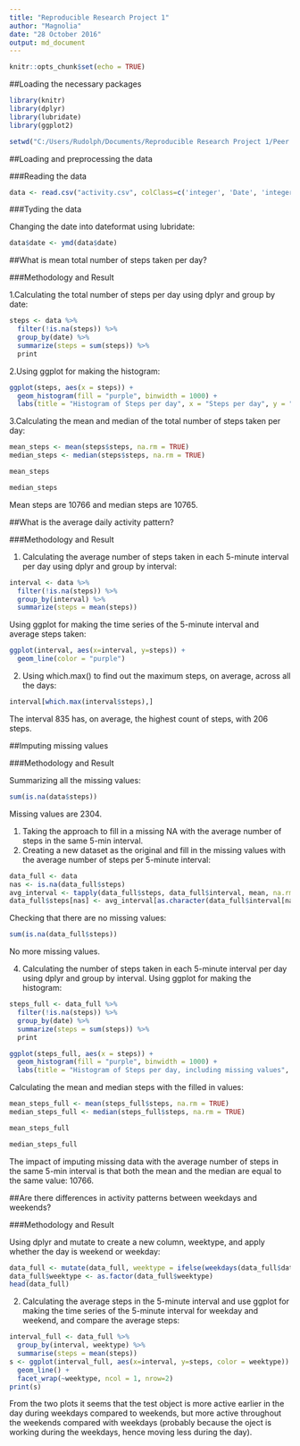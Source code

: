 ```yaml
---
title: "Reproducible Research Project 1"
author: "Magnolia"
date: "28 October 2016"
output: md_document
---
```


```r
knitr::opts_chunk$set(echo = TRUE)
```

##Loading the necessary packages
```r
library(knitr)
library(dplyr)
library(lubridate)
library(ggplot2)
```
```r
setwd("C:/Users/Rudolph/Documents/Reproducible Research Project 1/Peer Assessment1")
```

##Loading and preprocessing the data

###Reading the data

```r
data <- read.csv("activity.csv", colClass=c('integer', 'Date', 'integer'))
```

###Tyding the data

Changing the date into dateformat using lubridate:
```r
data$date <- ymd(data$date)
```

##What is mean total number of steps taken per day?


###Methodology and Result

1.Calculating the total number of steps per day using dplyr and group by date:
```r
steps <- data %>%
  filter(!is.na(steps)) %>%
  group_by(date) %>%
  summarize(steps = sum(steps)) %>%
  print
```

2.Using ggplot for making the histogram:
```r
ggplot(steps, aes(x = steps)) +
  geom_histogram(fill = "purple", binwidth = 1000) +
  labs(title = "Histogram of Steps per day", x = "Steps per day", y = "Frequency")
```

3.Calculating the mean and median of the total number of steps taken per day:
```r
mean_steps <- mean(steps$steps, na.rm = TRUE)
median_steps <- median(steps$steps, na.rm = TRUE)
```
```r
mean_steps
```
```r
median_steps
```

Mean steps are 10766 and median steps are 10765.


##What is the average daily activity pattern?

###Methodology and Result

1. Calculating the average number of steps taken in each 5-minute interval per day using dplyr and group by interval:

```r
interval <- data %>%
  filter(!is.na(steps)) %>%
  group_by(interval) %>%
  summarize(steps = mean(steps))
```

Using ggplot for making the time series of the 5-minute interval and average steps taken:

```r
ggplot(interval, aes(x=interval, y=steps)) +
  geom_line(color = "purple")
```

2. Using which.max() to find out the maximum steps, on average, across all the days:

```r
interval[which.max(interval$steps),]
```

The interval 835 has, on average, the highest count of steps, with 206 steps.


##Imputing missing values

###Methodology and Result

Summarizing all the missing values:

```r
sum(is.na(data$steps))
```

Missing values are 2304.

1. Taking the approach to fill in a missing NA with the average number of steps in the same 5-min interval.
2. Creating a new dataset as the original and fill in the missing values with the average number of steps per 5-minute interval:

```r
data_full <- data
nas <- is.na(data_full$steps)
avg_interval <- tapply(data_full$steps, data_full$interval, mean, na.rm=TRUE, simplify=TRUE)
data_full$steps[nas] <- avg_interval[as.character(data_full$interval[nas])]
```

Checking that there are no missing values:

```r
sum(is.na(data_full$steps))
```

No more missing values.

4. Calculating the number of steps taken in each 5-minute interval per day using dplyr and group by interval. Using ggplot for making the histogram:

```r
steps_full <- data_full %>%
  filter(!is.na(steps)) %>%
  group_by(date) %>%
  summarize(steps = sum(steps)) %>%
  print
```

```r
ggplot(steps_full, aes(x = steps)) +
  geom_histogram(fill = "purple", binwidth = 1000) +
  labs(title = "Histogram of Steps per day, including missing values", x = "Steps per day", y = "Frequency")
```


Calculating the mean and median steps with the filled in values:

```r
mean_steps_full <- mean(steps_full$steps, na.rm = TRUE)
median_steps_full <- median(steps_full$steps, na.rm = TRUE)
```

```r
mean_steps_full
```

```r
median_steps_full
```

The impact of imputing missing data with the average number of steps in the same 5-min interval is that both the mean and the median are equal to the same value: 10766.

##Are there differences in activity patterns between weekdays and weekends?

###Methodology and Result

Using dplyr and mutate to create a new column, weektype, and apply whether the day is weekend or weekday:

```r
data_full <- mutate(data_full, weektype = ifelse(weekdays(data_full$date) == "Saturday" | weekdays(data_full$date) == "Sunday", "weekend", "weekday"))
data_full$weektype <- as.factor(data_full$weektype)
head(data_full)
```

2. Calculating the average steps in the 5-minute interval and use ggplot for making the time series of the 5-minute interval for weekday and weekend, and compare the average steps:

```r
interval_full <- data_full %>%
  group_by(interval, weektype) %>%
  summarise(steps = mean(steps))
s <- ggplot(interval_full, aes(x=interval, y=steps, color = weektype)) +
  geom_line() +
  facet_wrap(~weektype, ncol = 1, nrow=2)
print(s)
```

From the two plots it seems that the test object is more active earlier in the day during weekdays compared to weekends, but more active throughout the weekends compared with weekdays (probably because the oject is working during the weekdays, hence moving less during the day).
